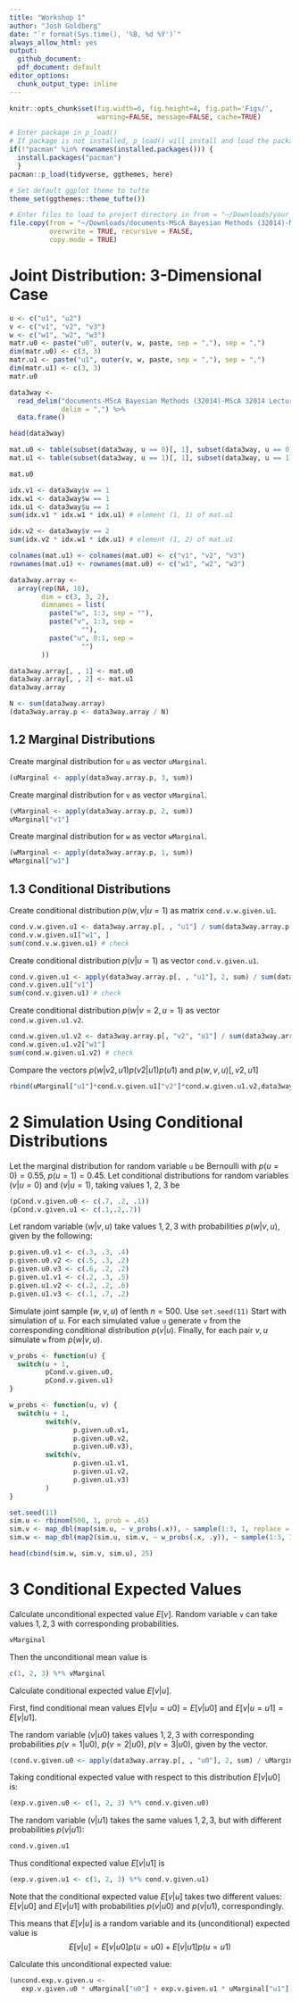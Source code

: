 ```yaml
---
title: "Workshop 1"
author: "Josh Goldberg"
date: "`r format(Sys.time(), '%B, %d %Y')`"
always_allow_html: yes
output:
  github_document: 
  pdf_document: default
editor_options: 
  chunk_output_type: inline
---
```


```r
knitr::opts_chunk$set(fig.width=6, fig.height=4, fig.path='Figs/',
                      warning=FALSE, message=FALSE, cache=TRUE)
```

```r
# Enter package in p_load()
# If package is not installed, p_load() will install and load the package
if(!"pacman" %in% rownames(installed.packages())) {
  install.packages("pacman")
  }
pacman::p_load(tidyverse, ggthemes, here)

# Set default ggplot theme to tufte
theme_set(ggthemes::theme_tufte())
```

```r
# Enter files to load to project directory in from = "~/Downloads/your_file_name_here"
file.copy(from = "~/Downloads/documents-MScA Bayesian Methods (32014)-MScA 32014 Lecture 1-3WayData.csv", to = here::here(), 
          overwrite = TRUE, recursive = FALSE, 
          copy.mode = TRUE)
```

# Joint Distribution: 3-Dimensional Case
```r
u <- c("u1", "u2")
v <- c("v1", "v2", "v3")
w <- c("w1", "w2", "w3")
matr.u0 <- paste("u0", outer(v, w, paste, sep = ","), sep = ",")
dim(matr.u0) <- c(3, 3)
matr.u1 <- paste("u1", outer(v, w, paste, sep = ","), sep = ",")
dim(matr.u1) <- c(3, 3)
matr.u0
```

```r
data3way <-
  read_delim("documents-MScA Bayesian Methods (32014)-MScA 32014 Lecture 1-3WayData.csv",
             delim = ",") %>%
  data.frame()
```

```r
head(data3way)
```

```r
mat.u0 <- table(subset(data3way, u == 0)[, 1], subset(data3way, u == 0)[, 2])
mat.u1 <- table(subset(data3way, u == 1)[, 1], subset(data3way, u == 1)[, 2])
```


```r
mat.u0
```

```r
idx.v1 <- data3way$v == 1
idx.w1 <- data3way$w == 1
idx.u1 <- data3way$u == 1
sum(idx.v1 * idx.w1 * idx.u1) # element (1, 1) of mat.u1
```

```r
idx.v2 <- data3way$v == 2
sum(idx.v2 * idx.w1 * idx.u1) # element (1, 2) of mat.u1
```

```r
colnames(mat.u1) <- colnames(mat.u0) <- c("v1", "v2", "v3")
rownames(mat.u1) <- rownames(mat.u0) <- c("w1", "w2", "w3")

data3way.array <-
  array(rep(NA, 18),
        dim = c(3, 3, 2),
        dimnames = list(
          paste("w", 1:3, sep = ""),
          paste("v", 1:3, sep =
                  ""),
          paste("u", 0:1, sep =
                  "")
        ))

data3way.array[, , 1] <- mat.u0
data3way.array[, , 2] <- mat.u1
data3way.array
```

```r
N <- sum(data3way.array)
(data3way.array.p <- data3way.array / N)
```

## 1.2 Marginal Distributions
Create marginal distribution for `u` as vector `uMarginal`.
```r
(uMarginal <- apply(data3way.array.p, 3, sum))
```

Create marginal distribution for `v` as vector `vMarginal`.
```r
(vMarginal <- apply(data3way.array.p, 2, sum))
vMarginal["v1"]
```

Create marginal distribution for `w` as vector `wMarginal`.
```r
(wMarginal <- apply(data3way.array.p, 1, sum))
wMarginal["w1"]
```

## 1.3 Conditional Distributions
Create conditional distribution $p(w,v|u=1)$ as matrix `cond.v.w.given.u1`.
```r
cond.v.w.given.u1 <- data3way.array.p[, , "u1"] / sum(data3way.array.p[, , "u1"])
cond.v.w.given.u1["w1", ]
sum(cond.v.w.given.u1) # check
```

Create conditional distribution $p(v|u=1)$ as vector `cond.v.given.u1`.
```r
cond.v.given.u1 <- apply(data3way.array.p[, , "u1"], 2, sum) / sum(data3way.array.p[, , "u1"])
cond.v.given.u1["v1"]
sum(cond.v.given.u1) # check
```

Create conditional distribution $p(w|v=2,u=1)$ as vector `cond.w.given.u1.v2`.
```r
cond.w.given.u1.v2 <- data3way.array.p[, "v2", "u1"] / sum(data3way.array.p[, "v2", "u1"])
cond.w.given.u1.v2["w1"]
sum(cond.w.given.u1.v2) # check
```

Compare the vectors $p(w|v2,u1)p(v2|u1)p(u1)$ and $p(w,v,u)[,v2,u1]$
```r
rbind(uMarginal["u1"]*cond.v.given.u1["v2"]*cond.w.given.u1.v2,data3way.array.p[,"v2","u1"])
```

# 2 Simulation Using Conditional Distributions
Let the marginal distribution for random variable `u` be Bernoulli with $p(u=0)=0.55$, $p(u=1)=0.45$.
Let conditional distributions for random variables $(v|u=0)$ and $(v|u=1)$, taking values 1, 2, 3 be
```r
(pCond.v.given.u0 <- c(.7, .2, .1))
(pCond.v.given.u1 <- c(.1,.2,.7))
```

Let random variable $(w|v,u)$ take values $1,2,3$ with probabilities $p(w|v,u)$, given by the following:
```r
p.given.u0.v1 <- c(.3, .3, .4)
p.given.u0.v2 <- c(.5, .3, .2)
p.given.u0.v3 <- c(.6, .2, .2)
p.given.u1.v1 <- c(.2, .3, .5)
p.given.u1.v2 <- c(.2, .2, .6)
p.given.u1.v3 <- c(.1, .7, .2)
```

Simulate joint sample $(w,v,u)$ of lenth $n=500$.
Use `set.seed(11)` Start with simulation of u.
For each simulated value `u` generate `v` from the corresponding conditional distribution $p(v|u)$.
Finally, for each pair $v,u$ simulate `w` from $p(w|v,u)$.
```r
v_probs <- function(u) {
  switch(u + 1, 
         pCond.v.given.u0,
         pCond.v.given.u1)
}

w_probs <- function(u, v) {
  switch(u + 1,
         switch(v,
                p.given.u0.v1,
                p.given.u0.v2,
                p.given.u0.v3),
         switch(v,
                p.given.u1.v1,
                p.given.u1.v2,
                p.given.u1.v3)
         )
}

set.seed(11)
sim.u <- rbinom(500, 1, prob = .45)
sim.v <- map_dbl(map(sim.u, ~ v_probs(.x)), ~ sample(1:3, 1, replace = TRUE, prob = .x))
sim.w <- map_dbl(map2(sim.u, sim.v, ~ w_probs(.x, .y)), ~ sample(1:3, 1, replace = TRUE, prob = .x))

head(cbind(sim.w, sim.v, sim.u), 25)
```

# 3 Conditional Expected Values
Calculate unconditional expected value $E[v]$. Random variable `v` can take values $1,2,3$ with corresponding probabilities.
```r
vMarginal
```

Then the unconditional mean value is
```r
c(1, 2, 3) %*% vMarginal
```

Calculate conditional expected value $E[v|u]$.

First, find conditional mean values $E[v|u=u0]=E[v|u0]$ and $E[v|u=u1]=E[v|u1]$.

The random variable $(v|u0)$ takes values $1,2,3$ with corresponding probabilities $p(v=1|u0)$, $p(v=2|u0)$, $p(v=3|u0)$, given by the vector.
```r
(cond.v.given.u0 <- apply(data3way.array.p[, , "u0"], 2, sum) / uMarginal["u0"])
```

Taking conditional expected value with respect to this distribution $E[v|u0]$ is:
```r
(exp.v.given.u0 <- c(1, 2, 3) %*% cond.v.given.u0)
```

The random variable $(v|u1)$ takes the same values $1,2,3$, but with different probabilities $p(v|u1)$:
```r
cond.v.given.u1
```

Thus conditional expected value $E[v|u1]$ is
```r
(exp.v.given.u1 <- c(1, 2, 3) %*% cond.v.given.u1)
```

Note that the conditional expected value $E[v|u]$ takes two different values: $E[v|u0]$ and $E[v|u1]$ with probabilities $p(v|u0)$ and $p(v|u1)$, correspondingly.

This means that $E[v|u]$ is a random variable and its (unconditional) expected value is $$E[v|u]=E[v|u0]p(u=u0)+E[v|u1]p(u=u1)$$ 

Calculate this unconditional expected value:
```r
(uncond.exp.v.given.u <-
   exp.v.given.u0 * uMarginal["u0"] + exp.v.given.u1 * uMarginal["u1"])
```





